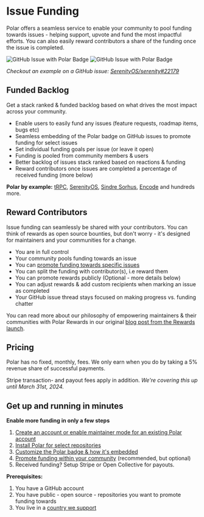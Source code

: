 # Issue Funding

Polar offers a seamless service to enable your community to pool
funding towards issues - helping support, upvote and fund the most impactful
efforts. You can also easily reward contributors a share of the funding once the
issue is completed.

![GitHub Issue with Polar Badge](../gh-badged.dark.jpg)
![GitHub Issue with Polar Badge](../gh-badged.light.jpg)

_Checkout an example on a GitHub issue: [SerenityOS/serenity#22179](https://github.com/SerenityOS/serenity/issues/22179)_

## Funded Backlog

Get a stack ranked & funded backlog based on what drives the most impact across your community.

- Enable users to easily fund any issues (feature requests, roadmap items, bugs
  etc)
- Seamless embedding of the Polar badge on GitHub issues to promote funding for
  select issues
- Set individual funding goals per issue (or leave it open)
- Funding is pooled from community members & users
- Better backlog of issues stack ranked based on reactions & funding
- Reward contributors once issues are completed a percentage of received funding
  (more below)

**Polar by example:** [tRPC](https://polar.sh/trpc/issues), [SerenityOS](https://polar.sh/serenityos/issues), [Sindre Sorhus](https://polar.sh/sindresorhus/issues), [Encode](https://polar.sh/encode/issues) and hundreds more.

## Reward Contributors

Issue funding can seamlessly be shared with your contributors. You can think of
rewards as open source bounties, but don't worry - it's designed for
maintainers and your communities for a change.

- You are in full control
- Your community pools funding towards an issue
- You can [promote funding towards specific
  issues](/docs/issue-funding/workflow)
- You can split the funding with contributor(s), i.e reward them
- You can promote rewards publicly (Optional - more details below)
- You can adjust rewards & add custom recipients when marking an issue as
  completed
- Your GitHub issue thread stays focused on making progress vs. funding chatter

You can read more about our philosophy of empowering maintainers & their
communities with Polar Rewards in our original [blog post from the Rewards launch](https://blog.polar.sh/introducing-rewards/).

## Pricing

Polar has no fixed, monthly, fees. We only earn when you do by taking a 5% revenue share of successful payments.

Stripe transaction- and payout fees apply in addition. _We're covering this up until March 31st, 2024._

## Get up and running in minutes

**Enable more funding in only a few steps**

1. [Create an account or enable maintainer mode for an existing Polar
   account](/docs/issue-funding/getting-started#creating-a-new-account)
2. [Install Polar for select
   repositories](/docs/issue-funding/getting-started#install-the-polar-github-app)
3. [Customize the Polar badge & how it's embedded](/docs/issue-funding/getting-started#badge-settings)
4. [Promote funding within your
   community](/docs/issue-funding/promote) (recommended,
   but optional)
5. Received funding? Setup Stripe or Open Collective for payouts.

**Prerequisites:**

1. You have a GitHub account
2. You have public - open source - repositories you want to promote funding
   towards
3. You live in a [country we support](/docs/faq/for-maintainers/#which-countries-are-supported)
